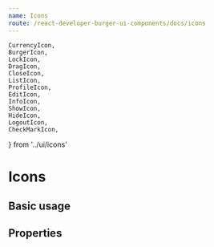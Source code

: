 ```yaml
---
name: Icons
route: /react-developer-burger-ui-components/docs/icons
---
```


    CurrencyIcon,
    BurgerIcon,
    LockIcon,
    DragIcon,
    CloseIcon,
    ListIcon,
    ProfileIcon,
    EditIcon,
    InfoIcon,
    ShowIcon,
    HideIcon,
    LogoutIcon,
    CheckMarkIcon,
} from '../ui/icons'


# Icons

## Basic usage

<Playground>
  <div>
    <CurrencyIcon type="primary" />
    <BurgerIcon type="primary" />
    <LockIcon type="primary" />
    <DragIcon type="primary" />
    <CloseIcon type="primary" />
    <CheckMarkIcon type="primary" />
    <ListIcon type="primary" />
    <ProfileIcon type="primary" />
    <EditIcon type="primary" />
    <InfoIcon type="primary" />
    <ShowIcon type="primary" />
    <HideIcon type="primary" />
    <LogoutIcon type="primary" />
  </div>
  <div>
    <CurrencyIcon type="secondary" />
    <BurgerIcon type="secondary" />
    <LockIcon type="secondary" />
    <DragIcon type="secondary" />
    <CloseIcon type="secondary" />
    <CheckMarkIcon type="secondary" />
    <ListIcon type="secondary" />
    <ProfileIcon type="secondary" />
    <EditIcon type="secondary" />
    <InfoIcon type="secondary" />
    <ShowIcon type="secondary" />
    <HideIcon type="secondary" />
    <LogoutIcon type="secondary" />
  </div>
  <div>
    <CurrencyIcon type="error" />
    <BurgerIcon type="error" />
    <LockIcon type="error" />
    <DragIcon type="error" />
    <CloseIcon type="error" />
    <CheckMarkIcon type="error" />
    <ListIcon type="error" />
    <ProfileIcon type="error" />
    <EditIcon type="error" />
    <InfoIcon type="error" />
    <ShowIcon type="error" />
    <HideIcon type="error" />
    <LogoutIcon type="error" />
  </div>
  <div>
    <CurrencyIcon type="success" />
    <BurgerIcon type="success" />
    <LockIcon type="success" />
    <DragIcon type="success" />
    <CloseIcon type="success" />
    <CheckMarkIcon type="success" />
    <ListIcon type="success" />
    <ProfileIcon type="success" />
    <EditIcon type="success" />
    <InfoIcon type="success" />
    <ShowIcon type="success" />
    <HideIcon type="success" />
    <LogoutIcon type="success" />
  </div>
</Playground>

## Properties

<Props of={CheckMarkIcon} />
